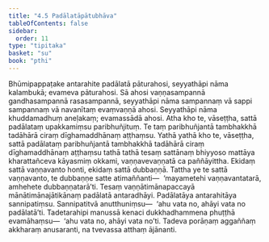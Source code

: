 ```yaml
---
title: "4.5 Padālatāpātubhāva"
tableOfContents: false
sidebar:
  order: 11
type: "tipitaka"
basket: "su"
book: "pthi"
---
```



<DynamicBreadcrumb />

<Division number="124" book="pthi" bookNo="8" page="72">

<Paragraph number="258" book="pthi">
Bhūmipappaṭake antarahite padālatā pāturahosi, seyyathāpi nāma kalambukā; evameva pāturahosi. Sā ahosi vaṇṇasampannā gandhasampannā rasasampannā, seyyathāpi nāma sampannaṃ vā sappi sampannaṃ vā navanītaṃ evaṃvaṇṇā ahosi. Seyyathāpi nāma khuddamadhuṃ aneḷakaṃ; evamassādā ahosi.
</Paragraph>

<Paragraph number="259" book="pthi">
Atha kho te, vāseṭṭha, sattā padālataṃ upakkamiṃsu paribhuñjituṃ. Te taṃ paribhuñjantā tambhakkhā tadāhārā ciraṃ dīghamaddhānaṃ aṭṭhaṃsu. Yathā yathā kho te, vāseṭṭha, sattā padālataṃ paribhuñjantā tambhakkhā tadāhārā ciraṃ dīghamaddhānaṃ aṭṭhaṃsu tathā tathā tesaṃ sattānaṃ bhiyyoso mattāya kharattañceva kāyasmiṃ okkami, vaṇṇavevaṇṇatā ca paññāyittha. Ekidaṃ sattā vaṇṇavanto honti, ekidaṃ sattā dubbaṇṇā. Tattha ye te sattā vaṇṇavanto, te dubbaṇṇe satte atimaññanti—  ‘mayametehi vaṇṇavantatarā, amhehete dubbaṇṇatarā’ti. Tesaṃ vaṇṇātimānapaccayā mānātimānajātikānaṃ padālatā antaradhāyi.
</Paragraph>

<Paragraph number="260" book="pthi">
Padālatāya antarahitāya sannipatiṃsu. Sannipatitvā anutthuniṃsu—  ‘ahu vata no, ahāyi vata no padālatā’ti. Tadetarahipi manussā kenaci dukkhadhammena phuṭṭhā evamāhaṃsu—  ‘ahu vata no, ahāyi vata no’ti. Tadeva porāṇaṃ aggaññaṃ akkharaṃ anusaranti, na tvevassa atthaṃ ājānanti.
</Paragraph>
</Division>